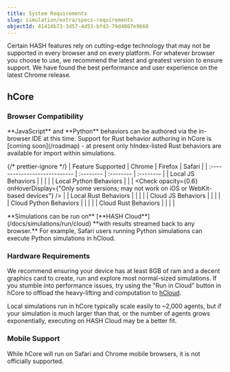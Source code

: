 ```yaml
---
title: System Requirements
slug: simulation/extra/specs-requirements
objectId: 41414b73-3d57-4d53-bf43-79d4007e9660
---
```


Certain HASH features rely on cutting-edge technology that may not be supported in every browser and on every platform. For whatever browser you choose to use, we recommend the latest and greatest version to ensure support. We have found the best performance and user experience on the latest Chrome release.

## hCore

### Browser Compatibility

<Hint style="info">
  **JavaScript** and **Python** behaviors can be authored via the in-browser IDE
  at this time. Support for Rust behavior authoring in hCore is [coming
  soon](/roadmap) - at present only hIndex-listed Rust behaviors are available
  for import within simulations.
</Hint>

{/* prettier-ignore */}
| Feature Supported | Chrome    | Firefox   | Safari    |
| :---------------------------- | :-------- | :-------- | :-------- |
| Local JS Behaviors            | <Check /> | <Check /> | <Check /> |
| Local Python Behaviors | <Check /> | <Check /> | <Check opacity={0.6} onHoverDisplay={"Only some versions; may not work on iOS or WebKit-based devices"} /> |
| Local Rust Behaviors | <Check /> | <Check /> | <Check /> |
| Cloud JS Behaviors | <Check /> | <Check /> | <Check /> |
| Cloud Python Behaviors | <Check /> | <Check /> | <Check /> |
| Cloud Rust Behaviors | <Check /> | <Check /> | <Check /> |

<Hint style="success">
  **Simulations can be run on** [**HASH
  Cloud**](/docs/simulations/run/cloud) **with results
  streamed back to any browser.** For example, Safari users running Python
  simulations can execute Python simulations in hCloud.
</Hint>

### Hardware Requirements

We recommend ensuring your device has at least 8GB of ram and a decent graphics card to create, run and explore most normal-sized simulations. If you stumble into performance issues, try using the "Run in Cloud" button in hCore to offload the heavy-lifting and computation to [hCloud](/docs/simulations/run/cloud).

Local simulations run in hCore typically scale easily to ~2,000 agents, but if your simulation is much larger than that, or the number of agents grows exponentially, executing on HASH Cloud may be a better fit.

### Mobile Support

While hCore will run on Safari and Chrome mobile browsers, it is not officially supported.
